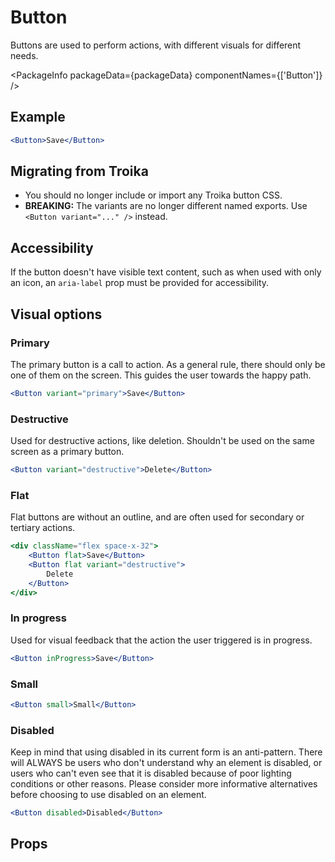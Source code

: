 
# Button

Buttons are used to perform actions, with different visuals for different needs.

<PackageInfo packageData={packageData} componentNames={['Button']} />

## Example

```jsx example
<Button>Save</Button>
```

## Migrating from Troika

-   You should no longer include or import any Troika button CSS.
-   **BREAKING:** The variants are no longer different named exports. Use
    `<Button variant="..." />` instead.

## Accessibility

If the button doesn't have visible text content, such as when used with only an
icon, an `aria-label` prop must be provided for accessibility.

## Visual options

### Primary

The primary button is a call to action. As a general rule, there should only be
one of them on the screen. This guides the user towards the happy path.

```jsx example
<Button variant="primary">Save</Button>
```

### Destructive

Used for destructive actions, like deletion. Shouldn't be used on the same
screen as a primary button.

```jsx example
<Button variant="destructive">Delete</Button>
```

### Flat

Flat buttons are without an outline, and are often used for secondary or
tertiary actions.

```jsx example
<div className="flex space-x-32">
    <Button flat>Save</Button>
    <Button flat variant="destructive">
        Delete
    </Button>
</div>
```

### In progress

Used for visual feedback that the action the user triggered is in progress.

```jsx example
<Button inProgress>Save</Button>
```

### Small

```jsx example
<Button small>Small</Button>
```

### Disabled

Keep in mind that using disabled in its current form is an anti-pattern. There will ALWAYS be users who don't understand why an element is disabled, or users who can't even see that it is disabled because of poor lighting conditions or other reasons. Please consider more informative alternatives before choosing to use disabled on an element.

```jsx example
<Button disabled>Disabled</Button>
```

## Props

```props packages/button/src/Button.tsx

```
